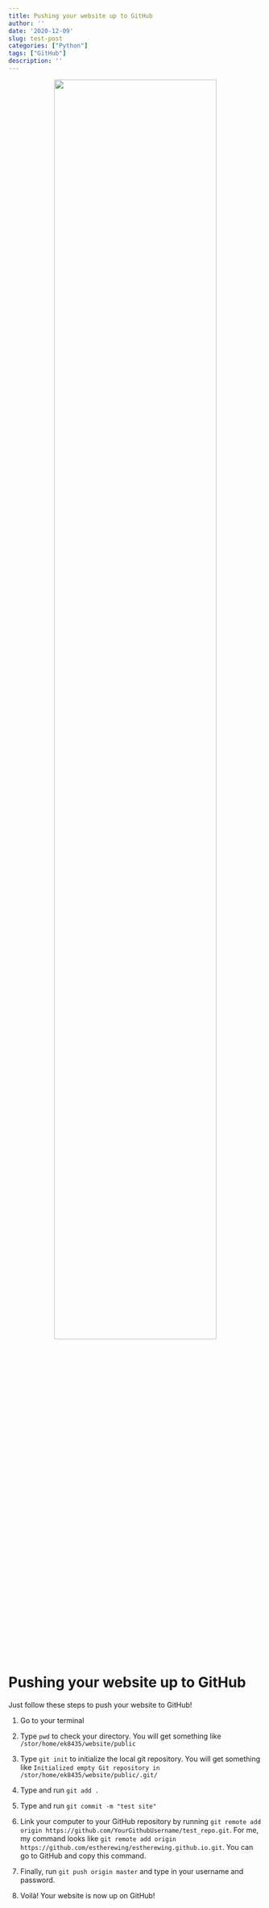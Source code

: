 ```yaml
---
title: Pushing your website up to GitHub
author: ''
date: '2020-12-09'
slug: test-post
categories: ["Python"]
tags: ["GitHub"]
description: ''
---
```


<center>
![](/post/2020-12-09-github_files/laptop.jpeg){width=80%}
</center>


# Pushing your website up to GitHub
Just follow these steps to push your website to GitHub!

1. Go to your terminal

2. Type `pwd` to check your directory. You will get something like `/stor/home/ek8435/website/public`

3. Type `git init` to initialize the local git repository. You will get something like `Initialized empty Git repository in /stor/home/ek8435/website/public/.git/`

4. Type and run `git add .`

5. Type and run `git commit -m "test site"`

6. Link your computer to your GitHub repository by running `git remote add origin https://github.com/YourGithubUsername/test_repo.git`. For me, my command looks like `git remote add origin https://github.com/estherewing/estherewing.github.io.git`. You can go to GitHub and copy this command.

7. Finally, run `git push origin master` and type in your username and password.

8. Voilà! Your website is now up on GitHub!